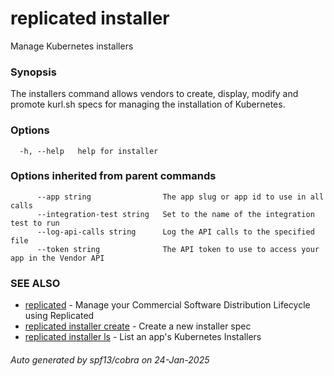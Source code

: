 # replicated installer

Manage Kubernetes installers

### Synopsis

The installers command allows vendors to create, display, modify and promote kurl.sh specs for managing the installation of Kubernetes.

### Options

```
  -h, --help   help for installer
```

### Options inherited from parent commands

```
      --app string                The app slug or app id to use in all calls
      --integration-test string   Set to the name of the integration test to run
      --log-api-calls string      Log the API calls to the specified file
      --token string              The API token to use to access your app in the Vendor API
```

### SEE ALSO

* [replicated](replicated)	 - Manage your Commercial Software Distribution Lifecycle using Replicated
* [replicated installer create](replicated-cli-installer-create)	 - Create a new installer spec
* [replicated installer ls](replicated-cli-installer-ls)	 - List an app's Kubernetes Installers

###### Auto generated by spf13/cobra on 24-Jan-2025
